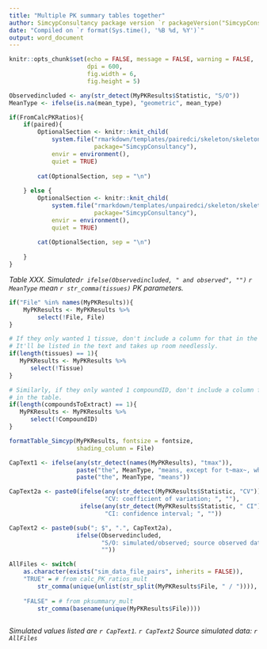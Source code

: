 ```yaml
---
title: "Multiple PK summary tables together"
author: SimcypConsultancy package version `r packageVersion("SimcypConsultancy")`
date: "Compiled on `r format(Sys.time(), '%B %d, %Y')`"
output: word_document
---
```


```r

knitr::opts_chunk$set(echo = FALSE, message = FALSE, warning = FALSE, 
                      dpi = 600, 
                      fig.width = 6, 
                      fig.height = 5)

```

```r

Observedincluded <- any(str_detect(MyPKResults$Statistic, "S/O"))
MeanType <- ifelse(is.na(mean_type), "geometric", mean_type)

```
```r

if(FromCalcPKRatios){
    if(paired){
        OptionalSection <- knitr::knit_child(
            system.file("rmarkdown/templates/pairedci/skeleton/skeleton.Rmd",
                        package="SimcypConsultancy"), 
            envir = environment(), 
            quiet = TRUE)
        
        cat(OptionalSection, sep = "\n")
        
    } else {
        OptionalSection <- knitr::knit_child(
            system.file("rmarkdown/templates/unpairedci/skeleton/skeleton.Rmd",
                        package="SimcypConsultancy"), 
            envir = environment(), 
            quiet = TRUE)
        
        cat(OptionalSection, sep = "\n")
        
    }
} 

```

*Table XXX. Simulated`r ifelse(Observedincluded, " and observed", "")` `r MeanType` mean `r str_comma(tissues)` PK parameters.*

```r

if("File" %in% names(MyPKResults)){
    MyPKResults <- MyPKResults %>% 
        select(!File, File)
}

# If they only wanted 1 tissue, don't include a column for that in the table.
# It'll be listed in the text and takes up room needlessly.
if(length(tissues) == 1){
   MyPKResults <- MyPKResults %>% 
      select(!Tissue)
}

# Similarly, if they only wanted 1 compoundID, don't include a column for that
# in the table.
if(length(compoundsToExtract) == 1){
   MyPKResults <- MyPKResults %>% 
      select(!CompoundID)
}

formatTable_Simcyp(MyPKResults, fontsize = fontsize, 
                   shading_column = File)

```

```r

CapText1 <- ifelse(any(str_detect(names(MyPKResults), "tmax")), 
                   paste("the", MeanType, "means, except for t~max~, which is median, minimum, and maximum"),
                   paste("the", MeanType, "means"))

CapText2a <- paste0(ifelse(any(str_detect(MyPKResults$Statistic, "CV")),
                           "CV: coefficient of variation; ", ""), 
                    ifelse(any(str_detect(MyPKResults$Statistic, " CI")),
                           "CI: confidence interval; ", ""))

CapText2 <- paste0(sub("; $", ".", CapText2a), 
                   ifelse(Observedincluded, 
                          "S/O: simulated/observed; source observed data: Clinical Study XXX; ",
                          ""))

AllFiles <- switch(
    as.character(exists("sim_data_file_pairs", inherits = FALSE)), 
    "TRUE" = # from calc_PK_ratios_mult
        str_comma(unique(unlist(str_split(MyPKResults$File, " / ")))),
    
    "FALSE" = # from pksummary_mult
        str_comma(basename(unique(MyPKResults$File))))
        

```

*Simulated values listed are `r CapText1`. `r CapText2` Source simulated data: `r AllFiles`* 




